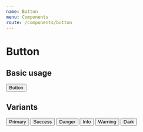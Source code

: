 ```yaml
---
name: Button
menu: Components
route: /components/button
---
```




# Button

## Basic usage

<Playground>
  <Button m={1}>Button</Button>
</Playground>

## Variants

<Playground>
  <Button variant="primary">Primary</Button>
  <Button m={1} variant="success">
    Success
  </Button>
  <Button m={1} variant="danger">
    Danger
  </Button>
  <Button m={1} variant="info">
    Info
  </Button>
  <Button m={1} variant="warning">
    Warning
  </Button>
  <Button m={1} variant="dark">
    Dark
  </Button>
</Playground>
